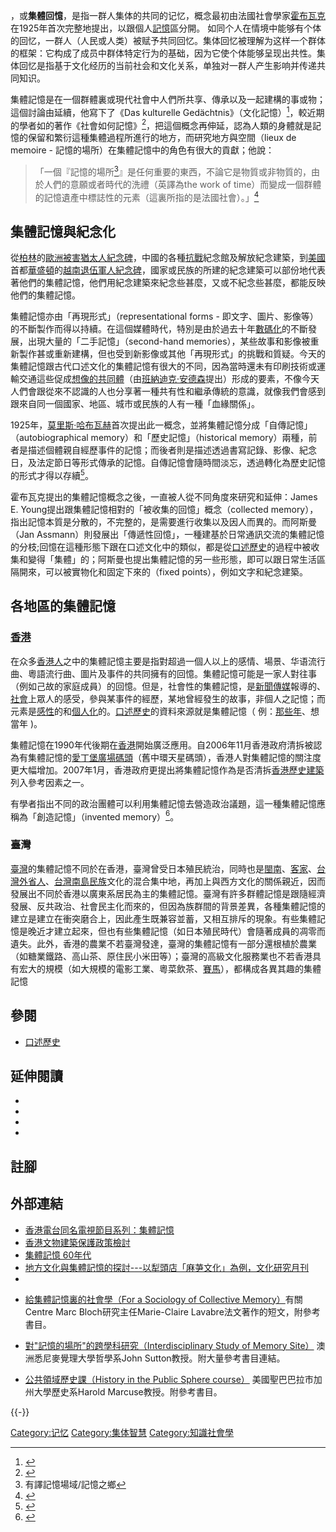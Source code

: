 {{多個問題|
{{globalize|time=2014-03-16T06:43:37+00:00}}
{{Original research|time=2013-10-05}}
}}
{{engname|集體記憶|Collective memory}}，或'''集體回憶'''，是指一群人集体的共同的记忆，概念最初由法國社會學家[[霍布瓦克|霍布瓦克]]在1925年首次完整地提出，以跟個人[[記憶|記憶]]區分開。 如同个人在情境中能够有个体的回忆，一群人（人民或人类）被赋予共同回忆。集体回忆被理解为这样一个群体的框架：它构成了成员中群体特定行为的基础，因为它使个体能够呈现出共性。集体回忆是指基于文化经历的当前社会和文化关系，单独对一群人产生影响并传递共同知识。

集體記憶是在一個群體裏或現代社會中人們所共享、傳承以及一起建構的事或物；這個討論由{{link-en|阿斯曼|Jan Assmann}}延續，他寫下了《Das kulturelle Gedächtnis》（文化記憶）<ref>{{Cite book|author=Assmann, J|title=Das Kulturelle Gedächtnis: Schrift, Erinnerung und Politische Identität in frühen Hochkulturen|location=Munich|publisher=Verlag C.H. Beck|date=2007|isbn=9783406568442|language=de}}</ref>，較近期的學者如{{link-en|保羅‧康納頓|Paul Connerton}}的著作《社會如何記憶》<ref>{{Cite book|author=保羅‧康納頓|title=《社會如何記憶》|publisher=南方日報|date=2000年12月|isbn=9787208035812|language=zh}}</ref>，把這個概念再伸延，認為人類的身體就是記憶的保留和繁衍這種集體過程所進行的地方，而{{link-en|皮埃爾·諾哈|Pierre Nora}}研究地方與空間（lieux de memoire - 記憶的場所）在集體記憶中的角色有很大的貢獻；他說：<blockquote>「一個『記憶的場所<ref>有譯記憶場域/記憶之鄉</ref>』是任何重要的東西，不論它是物質或非物質的，由於人們的意願或者時代的洗禮（英譯為the work of time）而變成一個群體的記憶遺產中標誌性的元素（這裏所指的是法國社會）。」<ref>{{Cite web|title=Sites of Memory|url=http://wayback.archive-it.org/6473/20160819144829/https://tspace.library.utoronto.ca/citd/holtorf/2.6.html|access-date=2021-10-12|work=wayback.archive-it.org|archive-date=2022-01-20|archive-url=https://web.archive.org/web/20220120091540/http://wayback.archive-it.org/6473/20160819144829/https://tspace.library.utoronto.ca/citd/holtorf/2.6.html|dead-url=no}}</ref></blockquote>

==集體記憶與紀念化==
從[[柏林|柏林]]的[[歐洲被害猶太人紀念碑|歐洲被害猶太人紀念碑]]，中國的各種[[抗戰|抗戰]]紀念館及解放紀念建築，到[[美國|美國]]首都[[华盛顿哥伦比亚特区|華盛頓]]的[[越南退伍軍人紀念碑|越南退伍軍人紀念碑]]，國家或民族的所建的紀念建築可以部份地代表著他們的集體記憶，他們用紀念建築來紀念些甚麼，又或不紀念些甚麼，都能反映他們的集體記憶。

集體記憶亦由「再現形式」（representational forms - 即文字、圖片、影像等）的不斷製作而得以持續。在這個媒體時代，特別是由於過去十年[[數碼化|數碼化]]的不斷發展，出現大量的「二手記憶」（second-hand memories），某些故事和影像被重新製作甚或重新建構，但也受到新影像或其他「再現形式」的挑戰和質疑。今天的集體記憶跟古代口述文化的集體記憶有很大的不同，因為當時還未有印刷技術或運輸交通這些促成[[想像的共同體|想像的共同體]]（由[[班納迪克·安德森|班納迪克·安德森]]提出）形成的要素，不像今天人們會跟從來不認識的人也分享著一種共有性和繼承傳統的意識，就像我們會感到跟來自同一個國家、地區、城市或民族的人有一種「血緣關係」。

1925年，[[莫里斯·哈布瓦赫|莫里斯·哈布瓦赫]]首次提出此一概念，並將集體記憶分成「自傳記憶」（autobiographical memory）和「歷史記憶」（historical memory）兩種，前者是描述個體親自經歷事件的記憶；而後者則是描述透過書寫記錄、影像、紀念日，及法定節日等形式傳承的記憶。自傳記憶會隨時間淡忘，透過轉化為歷史記憶的形式才得以存續<ref>{{Cite journal|title=捷克斯洛伐克分裂下的記憶與認同─ 兼論捷克歷史教科書之觀點|author=鄭得興|url=http://www.tisanet.org/quarterly/11-1-5.pdf|journal=台灣國際研究季刊|issue=1|year=2015|volume=11|page=97-115|access-date=2021-07-27|archive-date=2021-07-16|archive-url=https://web.archive.org/web/20210716054257/http://www.tisanet.org/quarterly/11-1-5.pdf|dead-url=no}}</ref>。

霍布瓦克提出的集體記憶概念之後，一直被人從不同角度來研究和延伸：James E. Young提出跟集體記憶相對的「被收集的回憶」概念（collected memory），指出記憶本質是分散的，不完整的，是需要進行收集以及因人而異的。而阿斯曼（Jan Assmann）則發展出「傳遞性回憶」，一種建基於日常通訊交流的集體記憶的分枝;回憶在這種形態下跟在口述文化中的類似，都是從[[口述歷史|口述歷史]]的過程中被收集和變得「集體」的；阿斯曼也提出集體記憶的另一些形態，即可以跟日常生活區隔開來，可以被實物化和固定下來的（fixed points），例如文字和紀念建築。

==各地區的集體記憶==
===[[香港|香港]]===
在众多[[香港人|香港人]]之中的集體記憶主要是指對超過一個人以上的感情、場景、华语流行曲、粵語流行曲、圖片及事件的共同擁有的回憶。集體記憶可能是一家人對往事（例如己故的家庭成員）的回憶。但是，社會性的集體記憶，是[[新聞|新聞]][[傳媒|傳媒]]報導的、[[社會|社會]]上眾人的感受，參與某事件的經歷，某地曾經發生的故事，非個人之記憶；而元素是[[感性|感性]]的和[[個人化|個人化]]的。[[口述歷史|口述歷史]]的資料來源就是集體記憶（ 例：[[那些年|那些年]]、想當年 )。

集體記憶在1990年代後期在[[香港|香港]]開始廣泛應用。自2006年11月香港政府清拆被認為有集體記憶的[[愛丁堡廣場碼頭|愛丁堡廣場碼頭]]（舊中環天星碼頭），香港人對集體記憶的關注度更大幅增加。2007年1月，香港政府更提出將集體記憶作為是否清拆[[香港歷史建築|香港歷史建築]]列入參考因素之一。

有學者指出不同的政治團體可以利用集體記憶去營造政治議題，這一種集體記憶應稱為「創造記憶」（invented memory）<ref>{{cite news|title=社會縱橫：集體回憶？我們都錯了！ (曾家輝)|date=2007-02-22|url=http://paper.wenweipo.com/2007/02/22/SY0702220001.htm|work=文匯報|accessdate=2012-01-28|archive-date=2013-03-14|archive-url=https://web.archive.org/web/20130314231743/http://paper.wenweipo.com/2007/02/22/SY0702220001.htm|dead-url=no}}</ref>。

===臺灣===
[[臺灣|臺灣]]的集體記憶不同於在香港，臺灣曾受日本殖民統治，同時也是[[閩南|閩南]]、[[客家|客家]]、[[台灣外省人|台灣外省人]]、[[台灣南島民族|台灣南島民族]]文化的混合集中地，再加上與西方文化的關係親近，因而發展出不同於香港以廣東系居民為主的集體記憶。臺灣有許多群體記憶是跟隨經濟發展、反共政治、社會民主化而來的，但因為族群間的背景差異，各種集體記憶的建立是建立在衝突磨合上，因此產生既兼容並蓄，又相互排斥的現象。有些集體記憶是晚近才建立起來，但也有些集體記憶（如日本殖民時代）會隨著成員的凋零而遺失。此外，香港的農業不若臺灣發達，臺灣的集體記憶有一部分還根植於農業（如糖業鐵路、高山茶、原住民小米田等）；臺灣的高級文化服務業也不若香港具有宏大的規模（如大規模的電影工業、粵菜飲茶、[[賽馬|賽馬]]），都構成各異其趣的集體記憶

==參閱==
* [[口述歷史|口述歷史]]

==延伸閱讀==
*{{Cite book|author=徐振邦|title=集體回憶香港地|location=香港|publisher=阿湯圖書|date=2010年|isbn=9789628787814|language=zh}}
*{{Cite book|author=任正文|title=一個人的集體回憶：香港歷史漫步|location=香港|publisher=天地圖書|date=2008年|isbn=9789882118003|language=zh}}
*{{Cite book|author=劉智鵬|title=吞聲忍語：日治時期香港人的集體回憶|location=香港|publisher=中華書局|date=2009年|isbn=9789628930685|language=zh}}
*{{Cite book|author=劉智鵬|title=我們都在蘇屋邨長大：香港人公屋生活的集體回憶|location=香港|publisher=中華書局|date=2010年|isbn=9789628930364|language=zh}}

==註腳==
{{reflist|2}}

== 外部連結 ==
*[http://app4.rthk.hk/special/rthkmemory/collective_memory 香港電台同名電視節目系列：集體記憶] {{Wayback|url=http://app4.rthk.hk/special/rthkmemory/collective_memory |date=20210302200544 }}
*[http://www.info.gov.hk/gia/general/200701/08/P200701080243.htm 香港文物建築保護政策檢討] {{Wayback|url=http://www.info.gov.hk/gia/general/200701/08/P200701080243.htm |date=20191213235919 }}
*[https://www.youtube.com/playlist?list=PLrPZpHfNQBfdT07PvRs37TdLnBewH_UI6 集體記憶 60年代] {{Wayback|url=https://www.youtube.com/playlist?list=PLrPZpHfNQBfdT07PvRs37TdLnBewH_UI6 |date=20191129054005 }}
*[https://web.archive.org/web/20070710223710/http://hermes.hrc.ntu.edu.tw/csa/journal/41/journal_park326.htm 地方文化與集體記憶的探討---以犁頭店「麻芛文化」為例，文化研究月刊]
*{{cite web|url=http://www.cuhk.edu.hk/ics/21c/supplem/essay/0504060.htm|title=鄉村的記憶：歷史與實踐—一個方法論的批判性梳理|last=王雅瑋|date=2005-07-31|publisher=香港中文大學《二十一世紀》網絡版2005年7月號總第40期|accessdate=2012-01-28|archive-date=2016-03-04|archive-url=https://web.archive.org/web/20160304224104/http://www.cuhk.edu.hk/ics/21c/supplem/essay/0504060.htm|dead-url=no}}
* {{En}} [https://web.archive.org/web/20070223060810/http://www.cnrs.fr/cw/en/pres/compress/memoire/lavabre.htm 給集體記憶裏的社會學（For a Sociology of Collective Memory）]有關Centre Marc Bloch研究主任Marie-Claire Lavabre法文著作的短文，附參考書目。
* {{En}} [http://www.phil.mq.edu.au/staff/jsutton/Memory.html 對"記憶的場所"的跨學科研究（Interdisciplinary Study of Memory Site）] {{Wayback|url=http://www.phil.mq.edu.au/staff/jsutton/Memory.html |date=20070211214209 }}澳洲悉尼麥覺理大學哲學系John Sutton教授。附大量參考書目連結。
* {{En}}[http://www.history.ucsb.edu/faculty/marcuse/classes/201/index.html 公共領域歷史課（History in the Public Sphere course）] {{Wayback|url=http://www.history.ucsb.edu/faculty/marcuse/classes/201/index.html |date=20190320044634 }}美國聖巴巴拉市加州大學歷史系Harold Marcuse教授。附參考書目。

{{-}}
{{Authority control}}

[[Category:记忆|Category:记忆]]
[[Category:集体智慧|Category:集体智慧]]
[[Category:知識社會學|Category:知識社會學]]